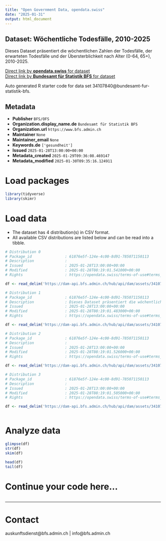 ```yaml
---
title: "Open Government Data, opendata.swiss"
date: "2025-01-31"
output: html_document
---
```


## Dataset: Wöchentliche Todesfälle, 2010-2025

Dieses Dataset präsentiert die wöchentlichen Zahlen der Todesfälle, der erwarteten Todesfälle und der Übersterblichkeit nach Alter (0-64, 65+), 2010-2025.

[Direct link by **opendata.swiss** for dataset](https://opendata.swiss/de/dataset/wochentliche-todesfalle-2010-2025)<br>
[Direct link by **Bundesamt für Statistik BFS** for dataset](https://www.bfs.admin.ch/asset/de/ts-d-14.03.04.03-wr)

Auto generated R starter code for data set 34107840@bundesamt-fur-statistik-bfs.

## Metadata

- **Publisher** `BFS/OFS`
- **Organization.display_name.de** `Bundesamt für Statistik BFS`
- **Organization.url** `https://www.bfs.admin.ch`
- **Maintainer** `None`
- **Maintainer_email** `None`
- **Keywords.de** `['gesundheit']`
- **Issued** `2025-01-28T13:00:00+00:00`
- **Metadata_created** `2025-01-29T09:36:08.469147`
- **Metadata_modified** `2025-01-30T09:35:16.124911`


# Load packages

```r

library(tidyverse)
library(skimr)

```

# Load data

-   The dataset has 4 distribution(s) in CSV format.
-   All available CSV distributions are listed below and can be read into a tibble.

```r

# Distribution 0
# Package_id               : 61876e5f-124e-4c00-8d91-785071150113
# Description              : 
# Issued                   : 2025-01-28T13:00:00+00:00
# Modified                 : 2025-01-28T08:19:01.541000+00:00
# Rights                   : https://opendata.swiss/terms-of-use#terms_by_ask

df <- read_delim('https://dam-api.bfs.admin.ch/hub/api/dam/assets/34107850/master')

# Distribution 1
# Package_id               : 61876e5f-124e-4c00-8d91-785071150113
# Description              : Dieses Dataset präsentiert die wöchentlichen Zahlen der Todesfälle, der erwarteten Todesfälle und der Übersterblichkeit nach Alter (0-64, 65+), 2010-2025.
# Issued                   : 2025-01-28T13:00:00+00:00
# Modified                 : 2025-01-28T08:19:01.483000+00:00
# Rights                   : https://opendata.swiss/terms-of-use#terms_by_ask

df <- read_delim('https://dam-api.bfs.admin.ch/hub/api/dam/assets/34107865/master')

# Distribution 2
# Package_id               : 61876e5f-124e-4c00-8d91-785071150113
# Description              : 
# Issued                   : 2025-01-28T13:00:00+00:00
# Modified                 : 2025-01-28T08:19:01.526000+00:00
# Rights                   : https://opendata.swiss/terms-of-use#terms_by_ask

df <- read_delim('https://dam-api.bfs.admin.ch/hub/api/dam/assets/34107860/master')

# Distribution 3
# Package_id               : 61876e5f-124e-4c00-8d91-785071150113
# Description              : 
# Issued                   : 2025-01-28T13:00:00+00:00
# Modified                 : 2025-01-28T08:19:01.505000+00:00
# Rights                   : https://opendata.swiss/terms-of-use#terms_by_ask

df <- read_delim('https://dam-api.bfs.admin.ch/hub/api/dam/assets/34107855/master')



```

# Analyze data

```r

glimpse(df)
str(df)
skim(df)

head(df)
tail(df)

```

# Continue your code here...

```r

```

------------------------------------------------------------------------

# Contact

auskunftsdienst@bfs.admin.ch | info@bfs.admin.ch
